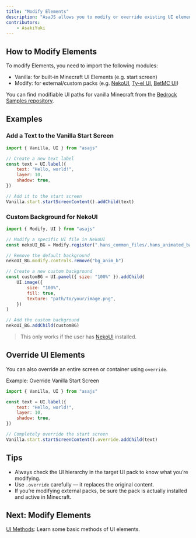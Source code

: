 ```yaml
---
title: "Modify Elements"
description: "AsaJS allows you to modify or override existing UI elements in Minecraft: Bedrock Edition — whether it's the vanilla UI or custom UIs like NekoUI, Ty-el UI, or BetMC UI"
contributors:
    - AsakiYuki
---
```


## How to Modify Elements

To modify Elements, you need to import the following modules:

-   Vanilla: for built-in Minecraft UI Elements (e.g. start screen)
-   Modify: for external/custom packs (e.g. [NekoUI](https://discord.gg/K4ktq5pQZK), [Ty-el UI](https://mcpedl.com/the-ty-els-ui-pack/), [BetMC UI](https://discord.com/invite/6ZVDWUJUcU))

You can find modifiable UI paths for vanilla Minecraft from the [Bedrock Samples repository](https://github.com/Mojang/bedrock-samples/tree/main/resource_pack/ui).

## Examples

### Add a Text to the Vanilla Start Screen

```javascript
import { Vanilla, UI } from "asajs"

// Create a new text label
const text = UI.label({
	text: "Hello, world!",
	layer: 10,
	shadow: true,
})

// Add it to the start screen
Vanilla.start.startScreenContent().addChild(text)
```

### Custom Background for NekoUI

```javascript
import { Modify, UI } from "asajs"

// Modify a specific UI file in NekoUI
const nekoUI_BG = Modify.register(".hans_common_files/.hans_animated_background.json", "bg_anim")

// Remove the default background
nekoUI_BG.modify.controls.remove("bg_anim_b")

// Create a new custom background
const customBG = UI.panel({ size: "100%" }).addChild(
	UI.image({
		size: "100%",
		fill: true,
		texture: "path/to/your/image.png",
	})
)

// Add the custom background
nekoUI_BG.addChild(customBG)
```

> This only works if the user has [NekoUI](https://discord.gg/K4ktq5pQZK) installed.

## Override UI Elements

You can also override an entire screen or container using `override`.

Example: Override Vanilla Start Screen

```javascript
import { Vanilla, UI } from "asajs"

const text = UI.label({
	text: "Hello, world!",
	layer: 10,
	shadow: true,
})

// Completely override the start screen
Vanilla.start.startScreenContent().override.addChild(text)
```

## Tips

-   Always check the UI hierarchy in the target UI pack to know what you’re modifying.
-   Use `.override` carefully — it replaces the original content.
-   If you’re modifying external packs, be sure the pack is actually installed and active in Minecraft.

## Next: Modify Elements

[UI Methods](/jsonui/ui-methods): Learn some basic methods of UI elements.
